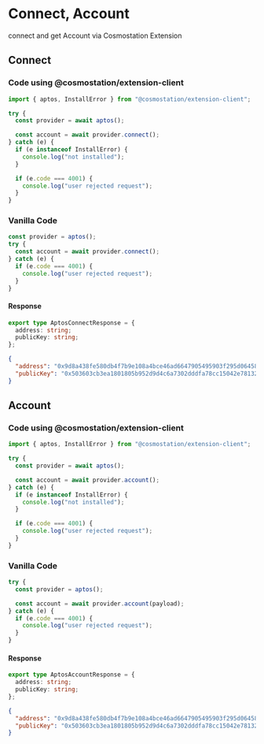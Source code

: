 # Connect, Account

connect and get Account via Cosmostation Extension

## Connect

### Code using @cosmostation/extension-client

```typescript
import { aptos, InstallError } from "@cosmostation/extension-client";

try {
  const provider = await aptos();

  const account = await provider.connect();
} catch (e) {
  if (e instanceof InstallError) {
    console.log("not installed");
  }

  if (e.code === 4001) {
    console.log("user rejected request");
  }
}
```

### Vanilla Code

```javascript
const provider = aptos();
try {
  const account = await provider.connect();
} catch (e) {
  if (e.code === 4001) {
    console.log("user rejected request");
  }
}
```

#### Response

```typescript filename=Model
export type AptosConnectResponse = {
  address: string;
  publicKey: string;
};
```

```json filename=Example
{
  "address": "0x9d8a438fe580db4f7b9e108a4bce46ad6647905495903f295d06458625913644",
  "publicKey": "0x503603cb3ea1801805b952d9d4c6a7302dddfa78cc15042e78132ee907e6b48f"
}
```

## Account

### Code using @cosmostation/extension-client

```typescript
import { aptos, InstallError } from "@cosmostation/extension-client";

try {
  const provider = await aptos();

  const account = await provider.account();
} catch (e) {
  if (e instanceof InstallError) {
    console.log("not installed");
  }

  if (e.code === 4001) {
    console.log("user rejected request");
  }
}
```

### Vanilla Code

```javascript
try {
  const provider = aptos();

  const account = await provider.account(payload);
} catch (e) {
  if (e.code === 4001) {
    console.log("user rejected request");
  }
}
```

#### Response

```typescript filename=Model
export type AptosAccountResponse = {
  address: string;
  publicKey: string;
};
```

```json filename=Example
{
  "address": "0x9d8a438fe580db4f7b9e108a4bce46ad6647905495903f295d06458625913644",
  "publicKey": "0x503603cb3ea1801805b952d9d4c6a7302dddfa78cc15042e78132ee907e6b48f"
}
```
